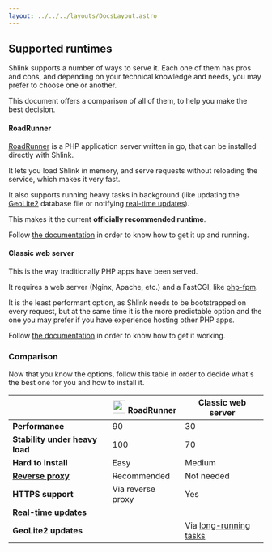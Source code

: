 ```yaml
---
layout: ../../../layouts/DocsLayout.astro
---
```




## Supported runtimes

Shlink supports a number of ways to serve it. Each one of them has pros and cons, and depending on your technical knowledge and needs, you may prefer to choose one or another.

This document offers a comparison of all of them, to help you make the best decision.

#### RoadRunner

[RoadRunner](https://roadrunner.dev/) is a PHP application server written in go, that can be installed directly with Shlink.

It lets you load Shlink in memory, and serve requests without reloading the service, which makes it very fast.

It also supports running heavy tasks in background (like updating the [GeoLite2](/documentation/geolite-license-key/) database file or notifying [real-time updates](/documentation/advanced/real-time-updates/)).

This makes it the current **officially recommended runtime**.

Follow [the documentation](/documentation/supported-runtimes/serve-with-roadrunner) in order to know how to get it up and running.

#### Classic web server

This is the way traditionally PHP apps have been served.

It requires a web server (Nginx, Apache, etc.) and a FastCGI, like [php-fpm](https://www.php.net/manual/en/install.fpm.php).

It is the least performant option, as Shlink needs to be bootstrapped on every request, but at the same time it is the more predictable option and the one you may prefer if you have experience hosting other PHP apps.

Follow [the documentation](/documentation/supported-runtimes/classic-web-server) in order to know how to get it working.

### Comparison

Now that you know the options, follow this table in order to decide what's the best one for you and how to install it.

|                                                                              | <img src="/images/logos/roadrunner.png" width="25" className="d-inline me-1" /> RoadRunner | Classic web server                                           |
|------------------------------------------------------------------------------|--------------------------------------------------------------------------------------------|--------------------------------------------------------------|
| **Performance**                                                              | <span className="text-success">90</span>                                                   | <span className="text-danger">30</span>                      |
| **Stability under heavy load**                                               | <span className="text-success">100</span>                                                  | <span className="text-warning">70</span>                     |
| **Hard to install**                                                          | <span className="text-success">Easy</span>                                                 | Medium                                                       |
| **[Reverse proxy](/documentation/advanced/exposing-through-reverse-proxy/)** | Recommended                                                                                | <span className="text-success">Not needed</span>             |
| **HTTPS support**                                                            | Via reverse proxy                                                                          | Yes                                                          |
| **[Real-time updates](/documentation/advanced/real-time-updates/)**          | <FontAwesomeIcon icon={faCheck} className="text-success" /> <RTULimitationTooltip />       | <FontAwesomeIcon icon={faXmark} className="text-danger" />   |
| **GeoLite2 updates**                                                         | <FontAwesomeIcon icon={faCheck} className="text-success" />                                | Via [long-running tasks](/documentation/long-running-tasks/) |
